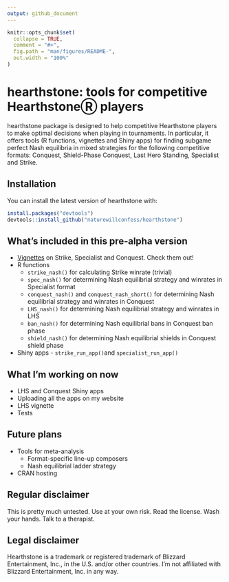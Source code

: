 ```yaml
---
output: github_document
---
```


<!-- README.md is generated from README.Rmd. Please edit that file -->

```r
knitr::opts_chunk$set(
  collapse = TRUE,
  comment = "#>",
  fig.path = "man/figures/README-",
  out.width = "100%"
)
```

# hearthstone: tools for competitive HearthstoneⓇ players

<!-- badges: start -->
<!-- badges: end -->

hearthstone package is designed to help competitive Hearthstone players to make optimal decisions when playing in tournaments. In particular, it offers tools (R functions, vignettes and Shiny apps) for finding subgame perfect Nash equilibria in mixed strategies for the following competitive formats: Conquest, Shield-Phase Conquest, Last Hero Standing, Specialist and Strike.

## Installation

You can install the latest version of hearthstone with:

``` r
install.packages("devtools")
devtools::install_github("naturewillconfess/hearthstone")
```

## What's included in this pre-alpha version

* [Vignettes](https://github.com/naturewillconfess/hearthstone/tree/master/vignettes) on Strike, Specialist and Conquest. Check them out!
* R functions
    + `strike_nash()` for calculating Strike winrate (trivial)
    + `spec_nash()` for determining Nash equilibrial strategy and winrates in Specialist format
    + `conquest_nash()` and `conquest_nash_short()` for determining Nash equilibrial strategy and winrates in Conquest
    + `LHS_nash()` for determining Nash equilibrial strategy and winrates in LHS
    + `ban_nash()` for determining Nash equilibrial bans in Conquest ban phase
    + `shield_nash()` for determining Nash equilibrial shields in Conquest shield phase
* Shiny apps - `strike_run_app()`and `specialist_run_app()`

## What I'm working on now 

* LHS and Conquest Shiny apps
* Uploading all the apps on my website
* LHS vignette
* Tests

## Future plans

* Tools for meta-analysis
    + Format-specific line-up composers
    + Nash equilibrial ladder strategy
* CRAN hosting

## Regular disclaimer

This is pretty much untested. Use at your own risk. Read the license. Wash your hands. Talk to a therapist.

## Legal disclaimer

Hearthstone is a trademark or registered trademark of Blizzard Entertainment, Inc., in the U.S. and/or other countries. I'm not affiliated with Blizzard Entertainment, Inc. in any way.


